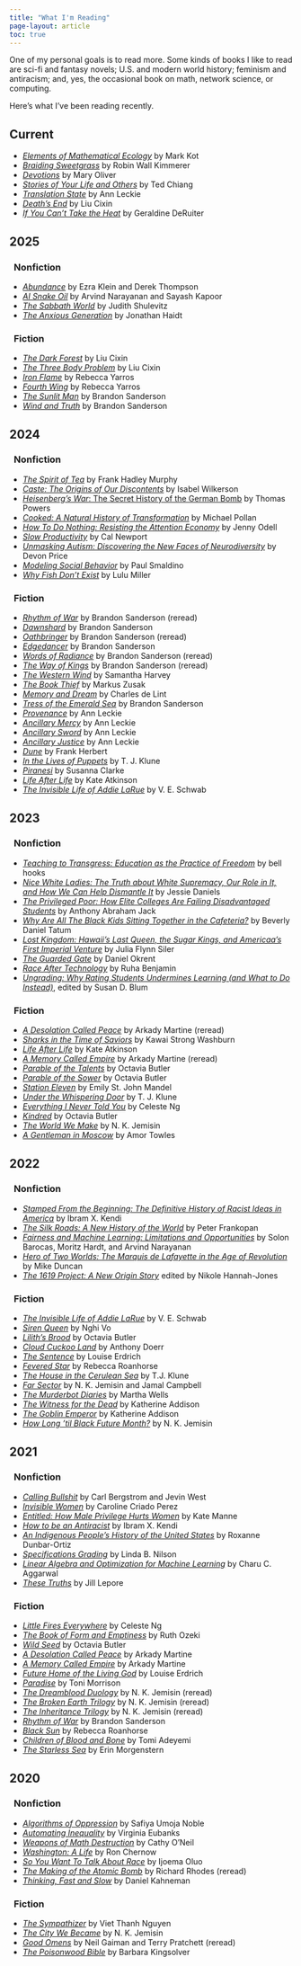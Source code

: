 ```yaml
---
title: "What I'm Reading"
page-layout: article
toc: true
---
```



One of my personal goals is to read more. Some kinds of books I like to read are sci-fi and fantasy novels; U.S. and modern world history; feminism and antiracism; and, yes, the occasional book on math, network science, or computing. 

Here's what I've been reading recently. 

## Current 

- [*Elements of Mathematical Ecology*](https://bookshop.org/p/books/elements-of-mathematical-ecology-mark-kot/9122295?ean=9780521001502&next=t) by Mark Kot
- [*Braiding Sweetgrass*](https://bookshop.org/p/books/braiding-sweetgrass-robin-wall-kimmerer/16712606?ean=9781571313560) by Robin Wall Kimmerer
- [*Devotions*](https://bookshop.org/p/books/devotions-the-selected-poems-of-mary-oliver-mary-oliver/11360214?ean=9780399563263) by Mary Oliver 
- [*Stories of Your Life and Others*](https://bookshop.org/p/books/stories-of-your-life-and-others-lib-e-ted-chiang/16687839?ean=9781101972120&next=t) by Ted Chiang
- [*Translation State*](https://bookshop.org/p/books/translation-state/18928288?ean=9780316290128&next=t) by Ann Leckie
- [*Death's End*](https://bookshop.org/p/books/death-s-end-cixin-liu/17222902?ean=9780765386632&next=t) by Liu Cixin
- [*If You Can't Take the Heat*](https://bookshop.org/p/books/if-you-can-t-take-the-heat-tales-of-food-feminism-and-fury-geraldine-deruiter/20159297?ean=9780593444504&next=t) by Geraldine DeRuiter

## 2025

### &nbsp; Nonfiction

- [*Abundance*](https://bookshop.org/p/books/abundance-what-progress-takes-derek-thompson/20165403?ean=9781668023488&next=t) by Ezra Klein and Derek Thompson
- [*AI Snake Oil*](https://bookshop.org/p/books/ai-snake-oil-what-artificial-intelligence-can-do-what-it-can-t-and-how-to-tell-the-difference-arvind-narayanan/21324674?ean=9780691249131&next=t) by Arvind Narayanan and Sayash Kapoor
- [*The Sabbath World*](https://bookshop.org/p/books/the-sabbath-world-glimpses-of-a-different-order-of-time-judith-shulevitz/11719697?ean=9780812971736) by Judith Shulevitz
- [*The Anxious Generation*](https://bookshop.org/p/books/the-anxious-generation-how-the-great-rewiring-of-childhood-is-causing-an-epidemic-of-mental-illness-jonathan-haidt/20144236?ean=9780593655030&next=t) by Jonathan Haidt

### &nbsp; Fiction

- [*The Dark Forest*](https://bookshop.org/p/books/the-dark-forest-cixin-liu/16519058?ean=9780765386694&next=t) by Liu Cixin
- [*The Three Body Problem*](https://bookshop.org/p/books/the-three-body-problem-cixin-liu/265918?ean=9780765382030&next=t) by Liu Cixin
- [*Iron Flame*](https://bookshop.org/p/books/iron-flame-rebecca-yarros/19737341?ean=9781649374172&next=t) by Rebecca Yarros
- [*Fourth Wing*](https://bookshop.org/p/books/fourth-wing-rebecca-yarros/18796163?ean=9781649377371&next=t) by Rebecca Yarros
- [*The Sunlit Man*](https://bookshop.org/p/books/the-sunlit-man-a-cosmere-novel-brandon-sanderson/19018164?ean=9781250899712&next=t) by Brandon Sanderson
- [*Wind and Truth*](https://bookshop.org/p/books/wind-and-truth-book-five-of-the-stormlight-archive-brandon-sanderson/20984409?ean=9781250319180&next=t) by Brandon Sanderson

## 2024

### &nbsp; Nonfiction

- [*The Spirit of Tea*](https://www.goodreads.com/book/show/3386187-the-spirit-of-tea) by Frank Hadley Murphy
- [*Caste: The Origins of Our Discontents*](https://bookshop.org/p/books/caste-oprah-s-book-club-the-origins-of-our-discontents-isabel-wilkerson/15481820?ean=9780593230275) by Isabel Wilkerson
- [*Heisenberg's War*: The Secret History of the German Bomb](https://bookshop.org/p/books/heisenberg-s-war-thomas-powers/16573241?ean=9780306810114) by Thomas Powers
- [*Cooked: A Natural History of Transformation*](https://bookshop.org/p/books/cooked-a-natural-history-of-transformation-michael-pollan/586239?ean=9780143125334&next=t) by Michael Pollan
- [*How To Do Nothing: Resisting the Attention Economy*](https://bookshop.org/p/books/how-to-do-nothing-resisting-the-attention-economy-jenny-odell/8076119?ean=9781612198552) by Jenny Odell
- [*Slow Productivity*](https://bookshop.org/p/books/slow-productivity-the-lost-art-of-accomplishment-without-burnout-cal-newport/20143790?ean=9780593544853) by Cal Newport
- [*Unmasking Autism: Discovering the New Faces of Neurodiversity*](https://bookshop.org/p/books/unmasking-autism-discovering-the-new-faces-of-neurodiversity-devon-price/17622818?ean=9780593235232) by Devon Price
- [*Modeling Social Behavior*](https://bookshop.org/p/books/modeling-social-behavior-mathematical-and-agent-based-models-of-social-dynamics-and-cultural-evolution-paul-e-smaldino/19607128?ean=9780691224145) by Paul Smaldino
- [*Why Fish Don't Exist*](https://bookshop.org/p/books/life-after-life-kate-atkinson/15285989?ean=9780316176491) by Lulu Miller


### &nbsp; Fiction

- [*Rhythm of War*](https://bookshop.org/p/books/rhythm-of-war-book-four-of-the-stormlight-archive-brandon-sanderson/15876923?ean=9780765365309&next=t) by Brandon Sanderson (reread)
- [*Dawnshard*](https://bookshop.org/p/books/dawnshard-from-the-stormlight-archive-brandon-sanderson/17346416?ean=9781250850553&next=t) by Brandon Sanderson
- [*Oathbringer*](https://bookshop.org/p/books/oathbringer-book-three-of-the-stormlight-archive-brandon-sanderson/14934086?ean=9780765365293&next=t) by Brandon Sanderson (reread)
- [*Edgedancer*](https://bookshop.org/p/books/edgedancer-from-the-stormlight-archive-brandon-sanderson/9841711?ean=9781250166548&next=t) by Brandon Sanderson
- [*Words of Radiance*](https://bookshop.org/p/books/words-of-radiance-book-two-of-the-stormlight-archive-brandon-sanderson/15554287?ean=9780765365286&next=t) by Brandon Sanderson (reread)
- [*The Way of Kings*](https://bookshop.org/p/books/the-way-of-kings-book-one-of-the-stormlight-archive-brandon-sanderson/7103144?ean=9780765365279&next=t) by Brandon Sanderson (reread)
- [*The Western Wind*](https://bookshop.org/p/books/the-western-wind-samantha-harvey/12293195) by Samantha Harvey
- [*The Book Thief*](https://bookshop.org/p/books/the-book-thief-markus-zusak/15280021?ean=9780375842207) by Markus Zusak
- [*Memory and Dream*](https://bookshop.org/p/books/memory-and-dream-charles-de-lint/7252529?ean=9780765316783) by Charles de Lint
- [*Tress of the Emerald Sea*](https://bookshop.org/p/books/winter-2023-tor-title-to-be-announced-announced/19018157?ean=9781250899651) by Brandon Sanderson
- [*Provenance*](https://bookshop.org/p/books/provenance-ann-leckie/112518?ean=9780316565202) by Ann Leckie
- [*Ancillary Mercy*](https://bookshop.org/p/books/ancillary-mercy-ann-leckie/110894?ean=9780316565189) by Ann Leckie 
- [*Ancillary Sword*](https://bookshop.org/p/books/ancillary-sword-ann-leckie/110869?ean=9780316565196) by Ann Leckie
- [*Ancillary Justice*](https://bookshop.org/p/books/ancillary-justice-ann-leckie/110863?ean=9780316246620) by Ann Leckie
- [*Dune*](https://bookshop.org/p/books/dune-frank-herbert/7502701?ean=9780441172719) by Frank Herbert   
- [*In the Lives of Puppets*](https://bookshop.org/p/books/in-the-lives-of-puppets-tj-klune/18484876?ean=9781250217448) by T. J. Klune
- [*Piranesi*](https://bookshop.org/p/books/piranesi-susanna-clarke/15861178?ean=9781635577808) by Susanna Clarke
- [*Life After Life*](https://bookshop.org/p/books/life-after-life-kate-atkinson/15285989?ean=9780316176491) by Kate Atkinson
- [*The Invisible Life of Addie LaRue*](https://bookshop.org/p/books/the-invisible-life-of-addie-larue-v-e-schwab/18413009?ean=9780765387578) by V. E. Schwab 


## 2023

### &nbsp; Nonfiction

- [*Teaching to Transgress: Education as the Practice of Freedom*](https://bookshop.org/p/books/teaching-to-transgress-education-as-the-practice-of-freedom-bell-hooks/8995273?ean=9780415908085) by bell hooks
- [*Nice White Ladies: The Truth about White Supremacy, Our Role in It, and How We Can Help Dismantle It*](https://bookshop.org/p/books/nice-white-ladies-the-truth-about-white-supremacy-our-role-in-it-and-how-we-can-help-dismantle-it-jessie-daniels/16434616?ean=9781541675865) by Jessie Daniels 
- [*The Privileged Poor: How Elite Colleges Are Failing Disadvantaged Students*](https://bookshop.org/p/books/the-privileged-poor-how-elite-colleges-are-failing-disadvantaged-students-anthony-abraham-jack/14948153?ean=9780674248243) by Anthony Abraham Jack
- [*Why Are All The Black Kids Sitting Together in the Cafeteria?*](https://bookshop.org/p/books/why-are-all-the-black-kids-sitting-together-in-the-cafeteria-and-other-conversations-about-race-beverly-daniel-tatum/12401785?ean=9780465060689) by Beverly Daniel Tatum
- [*Lost Kingdom: Hawaii's Last Queen, the Sugar Kings, and Americaa's First Imperial Venture*](https://bookshop.org/p/books/lost-kingdom-hawaiia-s-last-queen-the-sugar-kings-and-americaa-s-first-imperial-venture-julia-flynn-siler/8457414?ean=9780802120700) by Julia Flynn Siler
- [*The Guarded Gate*](https://bookshop.org/p/books/the-guarded-gate-bigotry-eugenics-and-the-law-that-kept-two-generations-of-jews-italians-and-other-european-immigrants-out-of-ameri-daniel-okrent/6688666?ean=9781476798059) by Daniel Okrent
- [*Race After Technology*](https://bookshop.org/p/books/race-after-technology-abolitionist-tools-for-the-new-jim-code-ruha-benjamin/7508567?ean=9781509526406) by Ruha Benjamin
- [*Ungrading: Why Rating Students Undermines Learning (and What to Do Instead)*](https://bookshop.org/p/books/ungrading-why-rating-students-undermines-learning-and-what-to-do-instead-susan-d-blum/14432567?ean=9781949199826), edited by Susan D. Blum

### &nbsp; Fiction

- [*A Desolation Called Peace*](https://bookshop.org/books/a-desolation-called-peace-9781250186478/9781250186478) by Arkady Martine (reread)
- [*Sharks in the Time of Saviors*](https://bookshop.org/p/books/sharks-in-the-time-of-saviors-kawai-strong-washburn/15930972?ean=9781250787316) by Kawai Strong Washburn
- [*Life After Life*](https://bookshop.org/p/books/life-after-life-kate-atkinson/15285989?ean=9780316176491) by Kate Atkinson
- [*A Memory Called Empire*](https://bookshop.org/books/a-memory-called-empire/9781250186447) by Arkady Martine (reread)
- [*Parable of the Talents*](https://bookshop.org/p/books/parable-of-the-talents-octavia-e-butler/7395430?ean=9781538732199) by Octavia Butler
- [*Parable of the Sower*](https://bookshop.org/p/books/parable-of-the-sower-octavia-e-butler/19767724?ean=9781538732182) by Octavia Butler
- [*Station Eleven*](https://bookshop.org/p/books/station-eleven-emily-st-john-mandel/586327?ean=9780804172448) by Emily St. John Mandel
- [*Under the Whispering Door*](https://bookshop.org/p/books/under-the-whispering-door-tj-klune/14596712?ean=9781250217394) by T. J. Klune
- [*Everything I Never Told You*](https://bookshop.org/p/books/everything-i-never-told-you-celeste-ng/586761?ean=9780143127550) by Celeste Ng
- [*Kindred*](https://bookshop.org/p/books/kindred-octavia-e-butler/11629395?ean=9780807083697) by Octavia Butler
- [*The World We Make*](https://bookshop.org/p/books/the-world-we-make-n-k-jemisin/18790430?ean=9780316509893) by N. K. Jemisin
- [*A Gentleman in Moscow*](https://bookshop.org/p/books/a-gentleman-in-moscow-amor-towles/10206530?ean=9780143110439) by Amor Towles

## 2022

### &nbsp; Nonfiction

- [*Stamped From the Beginning: The Definitive History of Racist Ideas in America*](https://bookshop.org/books/stamped-from-the-beginning-the-definitive-history-of-racist-ideas-in-america-9781568585987/9781568585987) by Ibram X. Kendi
- [*The Silk Roads: A New History of the World*](https://bookshop.org/books/the-silk-roads-a-new-history-of-the-world/9781101912379) by Peter Frankopan
- [*Fairness and Machine Learning: Limitations and Opportunities*](https://fairmlbook.org) by Solon Barocas, Moritz Hardt, and Arvind Narayanan
- [*Hero of Two Worlds: The Marquis de Lafayette in the Age of Revolution*](https://bookshop.org/books/hero-of-two-worlds-the-marquis-de-lafayette-in-the-age-of-revolution-9781549193071/9781541730335) by Mike Duncan
- [*The 1619 Project: A New Origin Story*](https://bookshop.org/books/the-1619-project-a-new-origin-story/9780593230572) edited by Nikole Hannah-Jones

### &nbsp; Fiction


- [*The Invisible Life of Addie LaRue*](https://bookshop.org/p/books/the-invisible-life-of-addie-larue-v-e-schwab/18413009?ean=9780765387561) by V. E. Schwab 
- [*Siren Queen*](https://bookshop.org/p/books/siren-queen-nghi-vo/18750260?ean=9781250788832) by Nghi Vo
- [*Lilith's Brood*](https://bookshop.org/books/lilith-s-brood/9780446676106) by Octavia Butler
- [*Cloud Cuckoo Land*](https://bookshop.org/books/cloud-cuckoo-land-9781982168438/9781982168438) by Anthony Doerr
- [*The Sentence*](https://bookshop.org/books/the-sentence-9798200879878/9780062671127) by Louise Erdrich
- [*Fevered Star*](https://bookshop.org/books/fevered-star-volume-2/9781534437739) by Rebecca Roanhorse
- [*The House in the Cerulean Sea*](https://bookshop.org/books/the-house-in-the-cerulean-sea/9781250217318) by T.J. Klune
- [*Far Sector*](https://www.dccomics.com/graphic-novels/far-sector) by N. K. Jemisin and Jamal Campbell
- [*The Murderbot Diaries*](https://bookshop.org/books/the-murderbot-diaries-all-systems-red-artificial-condition-rogue-protocol-exit-strategy/9781250784278) by Martha Wells
- [*The Witness for the Dead*](https://bookshop.org/books/the-witness-for-the-dead/9780765387424) by Katherine Addison
- [*The Goblin Emperor*](https://bookshop.org/books/the-goblin-emperor/9780765365682) by Katherine Addison
- [*How Long 'til Black Future Month?*](https://bookshop.org/books/how-long-til-black-future-month-stories-9780316491372/9780316491372) by N. K. Jemisin

## 2021

### &nbsp; Nonfiction

- [*Calling Bullshit*](https://bookshop.org/books/calling-bullshit-the-art-of-skepticism-in-a-data-driven-world/9780525509202) by Carl Bergstrom and Jevin West
- [*Invisible Women*](https://bookshop.org/books/invisible-women-data-bias-in-a-world-designed-for-men/9781419735219) by Caroline Criado Perez
- [*Entitled: How Male Privilege Hurts Women*](https://bookshop.org/books/entitled-how-male-privilege-hurts-women/9781984826558) by Kate Manne
- [*How to be an Antiracist*](https://bookshop.org/books/how-to-be-an-antiracist/9780525509288) by Ibram X. Kendi
- [*An Indigenous People's History of the United States*](https://bookshop.org/books/an-indigenous-peoples-history-of-the-united-states/9780807057834) by Roxanne Dunbar-Ortiz
- [*Specifications Grading*](https://bookshop.org/books/specifications-grading-restoring-rigor-motivating-students-and-saving-faculty-time/9781620362426) by Linda B. Nilson
- [*Linear Algebra and Optimization for Machine Learning*](https://bookshop.org/books/linear-algebra-and-optimization-for-machine-learning-a-textbook/9783030403430) by Charu C. Aggarwal
- [*These Truths*](https://bookshop.org/books/these-truths-a-history-of-the-united-states/9780393357424) by Jill Lepore


### &nbsp; Fiction

- [*Little Fires Everywhere*](https://bookshop.org/books/little-fires-everywhere/9780735224315) by Celeste Ng
- [*The Book of Form and Emptiness*](https://bookshop.org/books/the-book-of-form-and-emptiness/9780399563645) by Ruth Ozeki
- [*Wild Seed*](https://bookshop.org/books/wild-seed/9781538751480) by Octavia Butler
- [*A Desolation Called Peace*](https://bookshop.org/books/a-desolation-called-peace-9781250186478/9781250186478) by Arkady Martine
- [*A Memory Called Empire*](https://bookshop.org/books/a-memory-called-empire/9781250186447) by Arkady Martine
- [*Future Home of the Living God*](https://bookshop.org/books/future-home-of-the-living-god/9780062694065) by Louise Erdrich
- [*Paradise*](https://bookshop.org/books/paradise-9780804169882/9780804169882) by Toni Morrison
- [*The Dreamblood Duology*](https://bookshop.org/books/the-killing-moon/9780316187282) by N. K. Jemisin (reread)
- [*The Broken Earth Trilogy*](https://bookshop.org/books/the-broken-earth-trilogy-the-fifth-season-the-obelisk-gate-the-stone-sky/9780316527194) by N. K. Jemisin (reread)
- [*The Inheritance Trilogy*](https://bookshop.org/books/the-inheritance-trilogy/9780316334006) by N. K. Jemisin (reread)
- [*Rhythm of War*](https://bookshop.org/books/rhythm-of-war-book-four-of-the-stormlight-archive/9780765326386) by Brandon Sanderson
- [*Black Sun*](https://bookshop.org/books/black-sun-1/9781534437678) by Rebecca Roanhorse
- [*Children of Blood and Bone*](https://bookshop.org/books/children-of-blood-and-bone-9781250300119/9781250170972) by Tomi Adeyemi
- [*The Starless Sea*](https://bookshop.org/books/the-starless-sea/9781101971383) by Erin Morgenstern

## 2020

### &nbsp; Nonfiction

- [*Algorithms of Oppression*](https://bookshop.org/books/algorithms-of-oppression-how-search-engines-reinforce-racism/9781479837243) by Safiya Umoja Noble
- [*Automating Inequality*](https://bookshop.org/books/automating-inequality-how-high-tech-tools-profile-police-and-punish-the-poor/9781250215789) by Virginia Eubanks
- [*Weapons of Math Destruction*](https://bookshop.org/books/weapons-of-math-destruction-how-big-data-increases-inequality-and-threatens-democracy/9780553418835) by Cathy O'Neil
- [*Washington: A Life*](https://bookshop.org/books/washington-a-life-9780143119968/9780143119968) by Ron Chernow
- [*So You Want To Talk About Race*](https://bookshop.org/books/so-you-want-to-talk-about-race/9781580058827) by Ijoema Oluo
- [*The Making of the Atomic Bomb*](https://bookshop.org/books/the-making-of-the-atomic-bomb-9781451677614/9781451677614) by Richard Rhodes (reread)
- [*Thinking, Fast and Slow*](https://bookshop.org/books/thinking-fast-and-slow/9780374533557) by Daniel Kahneman

### &nbsp; Fiction

- [*The Sympathizer*](https://bookshop.org/books/the-sympathizer-a-novel-pulitzer-prize-for-fiction/9780802124944) by Viet Thanh Nguyen
- [*The City We Became*](https://bookshop.org/books/the-city-we-became/9780316509848) by N. K. Jemisin
- [*Good Omens*](https://bookshop.org/books/good-omens-the-nice-and-accurate-prophecies-of-agnes-nutter-witch-9780060853983/9780060853983) by Neil Gaiman and Terry Pratchett (reread)
- [*The Poisonwood Bible*](https://bookshop.org/books/the-poisonwood-bible-9780060786502/9780060786502) by Barbara Kingsolver
